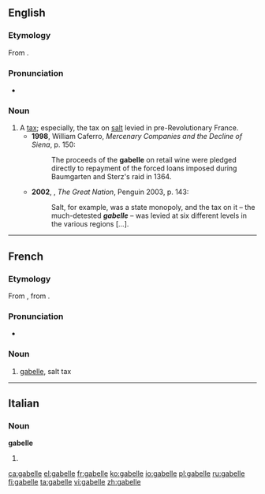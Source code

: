 ==English==
===Etymology===
From {{etyl|frm}} {{term|gabelle|lang=fr}}.

===Pronunciation===
*{{a|UK}} {{IPA|/ɡaˈbɛl/}}

===Noun===
{{en-noun}}

# A [[tax]]; especially, the tax on [[salt]] levied in pre-Revolutionary France.
#*'''1998''', William Caferro, ''Mercenary Companies and the Decline of Siena'', p. 150:
#*:The proceeds of the '''gabelle''' on retail wine were pledged directly to repayment of the forced loans imposed during Baumgarten and Sterz's raid in 1364.
#*'''2002''', {{w|Colin Jones (historian)|Colin Jones}}, ''The Great Nation'', Penguin 2003, p. 143:
#*:Salt, for example, was a state monopoly, and the tax on it – the much-detested '''''gabelle''''' – was levied at six different levels in the various regions [...].

----

==French==
{{wikipedia|lang=fr}}
===Etymology===
From {{etyl|it|fr}} {{term|gabella|lang=it}}, from {{etyl|ar|fr}} {{term|قبالة|tr=qabāla|lang=ar||bail, guaranty}}.

===Pronunciation===
* {{IPA|/ɡa.bɛl/|lang=fr}}

===Noun===
{{fr-noun|f}}

# {{historical|lang=fr}} [[#English|gabelle]], salt tax

----

==Italian==

===Noun===
'''gabelle''' {{f}}

# {{plural of|gabella|lang=it}}

[[ca:gabelle]]
[[el:gabelle]]
[[fr:gabelle]]
[[ko:gabelle]]
[[io:gabelle]]
[[pl:gabelle]]
[[ru:gabelle]]
[[fi:gabelle]]
[[ta:gabelle]]
[[vi:gabelle]]
[[zh:gabelle]]